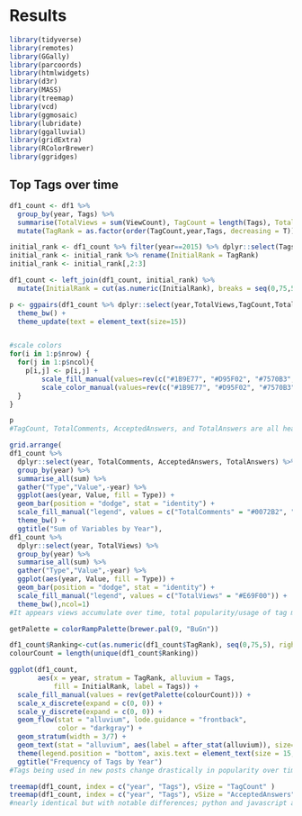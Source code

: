 # Results
```r
library(tidyverse)
library(remotes)
library(GGally)
library(parcoords)
library(htmlwidgets)
library(d3r)
library(MASS)
library(treemap)
library(vcd)
library(ggmosaic)
library(lubridate)
library(ggalluvial)
library(gridExtra)
library(RColorBrewer)
library(ggridges)
```

## Top Tags over time



```r
df1_count <- df1 %>%
  group_by(year, Tags) %>%
  summarise(TotalViews = sum(ViewCount), TagCount = length(Tags), TotalComments = sum(CommentCount), AcceptedAnswers = sum(as.integer(as.character(AcceptAnswer))), TotalAnswers = sum(AnswerCount)) %>%
  mutate(TagRank = as.factor(order(TagCount,year,Tags, decreasing = T))) 
```
```r
initial_rank <- df1_count %>% filter(year==2015) %>% dplyr::select(Tags, TagRank)
initial_rank <- initial_rank %>% rename(InitialRank = TagRank)
initial_rank <- initial_rank[,2:3] 

df1_count <- left_join(df1_count, initial_rank) %>%
  mutate(InitialRank = cut(as.numeric(InitialRank), breaks = seq(0,75,5), right = F))
```
```r
p <- ggpairs(df1_count %>% dplyr::select(year,TotalViews,TagCount,TotalComments, AcceptedAnswers,TotalAnswers), aes(color=year)) + 
  theme_bw() +
  theme_update(text = element_text(size=15))


#scale colors
for(i in 1:p$nrow) {
  for(j in 1:p$ncol){
    p[i,j] <- p[i,j] + 
        scale_fill_manual(values=rev(c("#1B9E77", "#D95F02", "#7570B3", "#E7298A", "#66A61E", "#E6AB02", "#A6761D"))) +
        scale_color_manual(values=rev(c("#1B9E77", "#D95F02", "#7570B3", "#E7298A", "#66A61E", "#E6AB02", "#A6761D")))  
  }
}

p
#TagCount, TotalComments, AcceptedAnswers, and TotalAnswers are all heavily correlated. Only need to use one or two to monitor the popularity of tags over years 
```
```r
grid.arrange(
df1_count %>%
  dplyr::select(year, TotalComments, AcceptedAnswers, TotalAnswers) %>% 
  group_by(year) %>% 
  summarise_all(sum) %>%
  gather("Type","Value",-year) %>%
  ggplot(aes(year, Value, fill = Type)) +
  geom_bar(position = "dodge", stat = "identity") +
  scale_fill_manual("legend", values = c("TotalComments" = "#0072B2", "AcceptedAnswers" = "#D55E00", "TotalAnswers" = "#CC79A7")) +
  theme_bw() +
  ggtitle("Sum of Variables by Year"),
df1_count %>%
  dplyr::select(year, TotalViews) %>% 
  group_by(year) %>% 
  summarise_all(sum) %>%
  gather("Type","Value",-year) %>%
  ggplot(aes(year, Value, fill = Type)) +
  geom_bar(position = "dodge", stat = "identity") +
  scale_fill_manual("legend", values = c("TotalViews" = "#E69F00")) +
  theme_bw(),ncol=1)
#It appears views accumulate over time, total popularity/usage of tag may have to be computed overall. Current usage of Tag not reflected in views. Answers accumulate over time to a lesser degree. AcceptedAnswers seem to be pretty stable but haven't had time to fully accumulate for past 2 years.
```
```r

getPalette = colorRampPalette(brewer.pal(9, "BuGn"))

df1_count$Ranking<-cut(as.numeric(df1_count$TagRank), seq(0,75,5), right=FALSE)
colourCount = length(unique(df1_count$Ranking))

ggplot(df1_count,
       aes(x = year, stratum = TagRank, alluvium = Tags,
           fill = InitialRank, label = Tags)) +
  scale_fill_manual(values = rev(getPalette(colourCount))) +
  scale_x_discrete(expand = c(0, 0)) +
  scale_y_discrete(expand = c(0, 0)) +
  geom_flow(stat = "alluvium", lode.guidance = "frontback",
            color = "darkgray") +
  geom_stratum(width = 3/7) +
  geom_text(stat = "alluvium", aes(label = after_stat(alluvium)), size=8) +
  theme(legend.position = "bottom", axis.text = element_text(size = 15, face = "bold")) +
  ggtitle("Frequency of Tags by Year") 
#Tags being used in new posts change drastically in popularity over time. Some notable trends include; amazon-web-services staying in the same rank over several years, android maintained rank for 3 years from 2018 to 2020
```





```r
treemap(df1_count, index = c("year", "Tags"), vSize = "TagCount" )
treemap(df1_count, index = c("year", "Tags"), vSize = "AcceptedAnswers" )
#nearly identical but with notable differences; python and javascript always have a large proportion 
```